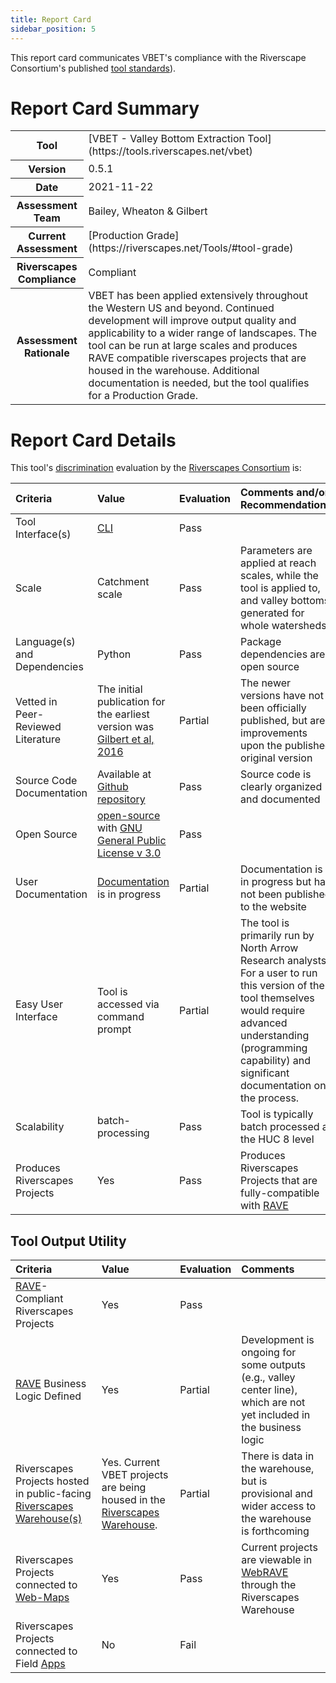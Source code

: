 ```yaml
---
title: Report Card
sidebar_position: 5
---
```


This report card communicates VBET's compliance with the Riverscape Consortium's published [tool standards](https://docs.riverscapes.net/standards/toolStandards)).

# Report Card Summary

<table>
  <tr>
    <th>Tool</th>
    <td>[VBET - Valley Bottom Extraction Tool](https://tools.riverscapes.net/vbet)</td>
  </tr>
  <tr>
    <th>Version</th>
    <td>0.5.1</td>
  </tr>
  <tr>
    <th>Date</th>
    <td>2021-11-22</td>
  </tr>
  <tr>
    <th>Assessment Team</th>
    <td>Bailey, Wheaton & Gilbert</td>
  </tr>
  <tr>
    <th>Current Assessment</th>
    <td>[Production Grade](https://riverscapes.net/Tools/#tool-grade)</td>
  </tr>
  <tr>
    <th>Riverscapes Compliance</th>
    <td>Compliant</td>
  </tr>
  <tr>
    <th>Assessment Rationale</th>
    <td>VBET has been applied extensively throughout the Western US and beyond. Continued development will improve output quality and applicability to a wider range of landscapes. The tool can be run at large scales and produces RAVE compatible riverscapes projects that are housed in the warehouse. Additional documentation is needed, but the tool qualifies for a Production Grade.</td>
  </tr>
</table>

# Report Card Details

This tool's [discrimination](https://docs.riverscapes.net/standards/toolStandards) evaluation by the [Riverscapes Consortium](https://riverscapes.net) is:

| Criteria | Value | Evaluation | Comments and/or Recommendations |
| :------- | :---- | :--------  | :------------------------------ |
| Tool Interface(s) | [CLI](https://en.wikipedia.org/wiki/Command-line_interface) | Pass |  |
| Scale | Catchment scale | Pass | Parameters are applied at reach scales, while the tool is applied to, and valley bottoms generated for whole watersheds |
| Language(s) and Dependencies | Python | Pass | Package dependencies are open source |
| Vetted in Peer-Reviewed Literature | The initial publication for the earliest version was [Gilbert et al, 2016](https://www.sciencedirect.com/science/article/pii/S0098300416301935?casa_token=30MuqKWJb_sAAAAA:5PH7YWnUUGUKaaBhJGnE44uJqXq_hU8z6TUHkGrEU3WL4B4T0nj9bslVTTIKsl-cyPF67EdIUDc) | Partial | The newer versions have not been officially published, but are improvements upon the published original version |
| Source Code Documentation | Available at [Github repository](https://github.com/Riverscapes/riverscapes-tools/tree/master/packages/vbet)<i class="fa fa-github" aria-hidden="true"></i> | Pass | Source code is clearly organized and documented |
| Open Source | [open-source](https://github.com/Riverscapes/riverscapes-tools/tree/master/packages/vbet) <i class="fa fa-github" aria-hidden="true"></i> with [GNU General Public License v 3.0](https://github.com/Riverscapes/riverscapes-tools/blob/master/LICENSE) | Pass | |
| User Documentation | [Documentation](http://tools.riverscapes.net/vbet/) is in progress | Partial | Documentation is in progress but has not been published to the website |
| Easy User Interface | Tool is accessed via command prompt | Partial | The tool is primarily run by North Arrow Research analysts. For a user to run this version of the tool themselves would require advanced understanding (programming capability) and significant documentation on the process. |
| Scalability | batch-processing | Pass | Tool is typically batch processed at the HUC 8 level |
| Produces Riverscapes Projects | Yes | Pass | Produces Riverscapes Projects that are fully-compatible with [RAVE](https://rave.riverscapes.net) |

## Tool Output Utility

| Criteria | Value | Evaluation | Comments |
| :------- | :---- | :--------- | :------- |
| [RAVE](https://rave.riverscapes.net)- Compliant Riverscapes Projects | Yes | Pass | |
| [RAVE](https://rave.riverscapes.net) Business Logic Defined | Yes | Partial | Development is ongoing for some outputs (e.g., valley center line), which are not yet included in the business logic |
| Riverscapes Projects hosted in public-facing [Riverscapes Warehouse(s)](https://riverscapes.net/Data_Warehouses/#warehouse-explorer-concept)  | Yes. Current VBET projects are being housed in the [Riverscapes Warehouse](https://data.riverscapes.net). | Partial | There is data in the warehouse, but is provisional and wider access to the warehouse is forthcoming |
| Riverscapes Projects connected to [Web-Maps](https://riverscapes.net/Data_Warehouses#web-maps) <i class="fa fa-map-o" aria-hidden="true"></i> | Yes | Pass | Current projects are viewable in [WebRAVE](https://rave.riverscapes.net/Download/install_webrave.html) through the Riverscapes Warehouse |
| Riverscapes Projects connected to Field [Apps](https://riverscapes.net//Data_Warehouses#apps---pwas) | No | Fail |  |